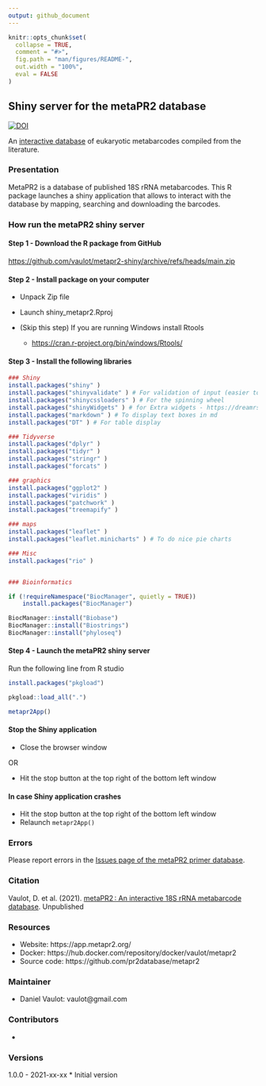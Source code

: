 ```yaml
---
output: github_document
---
```


<!-- README.md is generated from README.Rmd. Please edit that file -->

```r
knitr::opts_chunk$set(
  collapse = TRUE,
  comment = "#>",
  fig.path = "man/figures/README-",
  out.width = "100%",
  eval = FALSE
)
```

## Shiny server for the metaPR2 database

<!-- badges: start -->
[![DOI](https://zenodo.org/badge/191439796.svg)](https://zenodo.org/badge/latestdoi/191439796)
<!-- badges: end -->


An [interactive database](https://app.metapr2.org/) of eukaryotic metabarcodes compiled from the literature. 

### Presentation

MetaPR2 is a database of published 18S rRNA metabarcodes. This R package launches a shiny application that allows to interact with the database by mapping, searching and downloading the barcodes.

### How run the metaPR2 shiny server

#### Step 1 - Download the R package from GitHub

[https://github.com/vaulot/metapr2-shiny/archive/refs/heads/main.zip](https://github.com/vaulot/metapr2-shiny/archive/refs/heads/main.zip)

#### Step 2 - Install package on your computer

* Unpack Zip file

* Launch shiny_metapr2.Rproj

* (Skip this step) If you are running Windows install Rtools 

  * [https://cran.r-project.org/bin/windows/Rtools/](https://cran.r-project.org/bin/windows/Rtools/)

#### Step 3 - Install the following libraries

```r

### Shiny
install.packages("shiny" ) 
install.packages("shinyvalidate" ) # For validation of input (easier to use than shinyFeedback)
install.packages("shinycssloaders" ) # For the spinning wheel
install.packages("shinyWidgets" ) # for Extra widgets - https://dreamrs.github.io/shinyWidgets/index.html
install.packages("markdown" ) # To display text boxes in md
install.packages("DT" ) # For table display

### Tidyverse
install.packages("dplyr" )
install.packages("tidyr" )
install.packages("stringr" )
install.packages("forcats" )

### graphics
install.packages("ggplot2" )
install.packages("viridis" )
install.packages("patchwork" )
install.packages("treemapify" )

### maps
install.packages("leaflet" )
install.packages("leaflet.minicharts" ) # To do nice pie charts

### Misc
install.packages("rio" )


### Bioinformatics

if (!requireNamespace("BiocManager", quietly = TRUE))
    install.packages("BiocManager")

BiocManager::install("Biobase")
BiocManager::install("Biostrings")
BiocManager::install("phyloseq")

```


#### Step 4 - Launch the metaPR2 shiny server

Run the following line from R studio


```r

install.packages("pkgload")

pkgload::load_all(".")

metapr2App()

```

#### Stop the Shiny application

* Close the browser window

OR

* Hit the stop button at the top right of the bottom left window


#### In case Shiny application crashes

* Hit the stop button at the top right of the bottom left window
* Relaunch `metapr2App()`

### Errors

Please report errors in the [Issues page of the metaPR2 primer database](https://xxx).


### Citation

Vaulot, D. et al. (2021). [metaPR2 : An interactive 18S rRNA metabarcode database](). Unpublished

### Resources
* Website: https://app.metapr2.org/
* Docker: https://hub.docker.com/repository/docker/vaulot/metapr2
* Source code: https://github.com/pr2database/metapr2

### Maintainer
* Daniel Vaulot: vaulot@gmail.com

### Contributors

* 

### Versions

1.0.0 - 2021-xx-xx
* Initial version